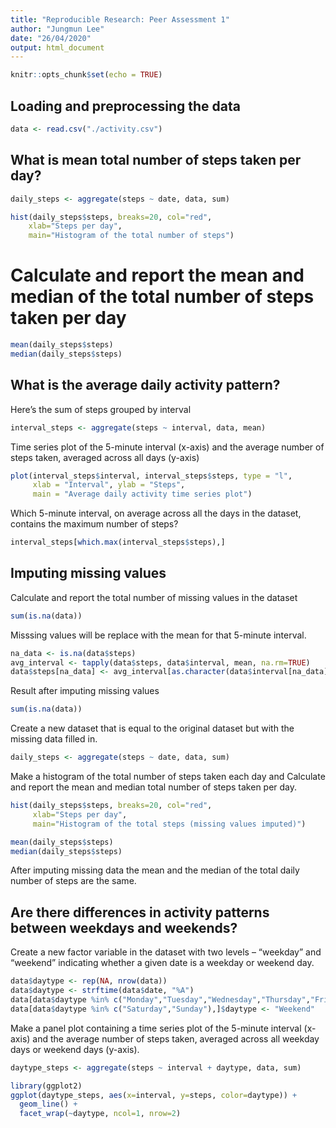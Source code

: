 ---
title: "Reproducible Research: Peer Assessment 1"
author: "Jungmun Lee"
date: "26/04/2020"
output: html_document
---

```{r setup, include=FALSE}
knitr::opts_chunk$set(echo = TRUE)
```

## Loading and preprocessing the data

```{r}
data <- read.csv("./activity.csv")
```

## What is mean total number of steps taken per day?

```{r}
daily_steps <- aggregate(steps ~ date, data, sum)
```

```{r}
hist(daily_steps$steps, breaks=20, col="red",
    xlab="Steps per day",
    main="Histogram of the total number of steps")
```

# Calculate and report the mean and median of the total number of steps taken per day
    
```{r}
mean(daily_steps$steps)
median(daily_steps$steps)
```
    
## What is the average daily activity pattern?

Here's the sum of steps grouped by interval
```{r}
interval_steps <- aggregate(steps ~ interval, data, mean)
```

Time series plot of the 5-minute interval (x-axis) and the average number of steps taken, averaged across all days (y-axis)
    
```{r}
plot(interval_steps$interval, interval_steps$steps, type = "l", 
     xlab = "Interval", ylab = "Steps", 
     main = "Average daily activity time series plot")
```
    
Which 5-minute interval, on average across all the days in the dataset, contains the maximum number of steps?

```{r}
interval_steps[which.max(interval_steps$steps),]
```
    
## Imputing missing values

Calculate and report the total number of missing values in the dataset
```{r}
sum(is.na(data))
```
    
Misssing values will be replace with the mean for that 5-minute interval.
```{r}
na_data <- is.na(data$steps)
avg_interval <- tapply(data$steps, data$interval, mean, na.rm=TRUE)
data$steps[na_data] <- avg_interval[as.character(data$interval[na_data])]
```

Result after imputing missing values
```{r}
sum(is.na(data))
```
    
Create a new dataset that is equal to the original dataset but with the missing data filled in.
```{r}
daily_steps <- aggregate(steps ~ date, data, sum)
```
    
Make a histogram of the total number of steps taken each day and Calculate and report the mean and median total number of steps taken per day. 
```{r}
hist(daily_steps$steps, breaks=20, col="red",
     xlab="Steps per day",
     main="Histogram of the total steps (missing values imputed)")
```
    
```{r}
mean(daily_steps$steps)
median(daily_steps$steps)
```
After imputing missing data the mean and the median of the total daily number of steps are the same.
    
## Are there differences in activity patterns between weekdays and weekends?

Create a new factor variable in the dataset with two levels – “weekday” and “weekend” indicating whether a given date is a weekday or weekend day.
    
```{r}
data$daytype <- rep(NA, nrow(data))
data$daytype <- strftime(data$date, "%A")
data[data$daytype %in% c("Monday","Tuesday","Wednesday","Thursday","Friday"),]$daytype <- "Weekday"
data[data$daytype %in% c("Saturday","Sunday"),]$daytype <- "Weekend"
```
    
Make a panel plot containing a time series plot of the 5-minute interval (x-axis) and the average number of steps taken, averaged across all weekday days or weekend days (y-axis). 
```{r}
daytype_steps <- aggregate(steps ~ interval + daytype, data, sum)

library(ggplot2)
ggplot(daytype_steps, aes(x=interval, y=steps, color=daytype)) +
  geom_line() +
  facet_wrap(~daytype, ncol=1, nrow=2)
```
